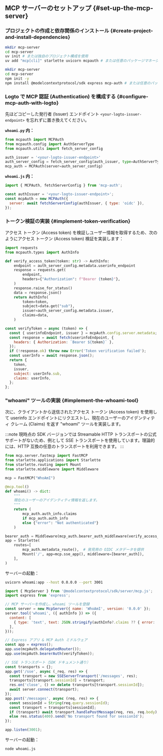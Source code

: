 
## MCP サーバーのセットアップ \{#set-up-the-mcp-server}

### プロジェクトの作成と依存関係のインストール \{#create-project-and-install-dependencies}

<Tabs groupId="sdk">
<TabItem value="python" label="Python">

```bash
mkdir mcp-server
cd mcp-server
uv init # または独自のプロジェクト構成を使用
uv add "mcp[cli]" starlette uvicorn mcpauth # または任意のパッケージマネージャーを使用
```

</TabItem>
<TabItem value="node" label="Node.js">

```bash
mkdir mcp-server
cd mcp-server
npm init -y
npm install @modelcontextprotocol/sdk express mcp-auth # または任意のパッケージマネージャーを使用
```

</TabItem>
</Tabs>

### Logto で MCP 認証 (Authentication) を構成する \{#configure-mcp-auth-with-logto}

先ほどコピーした発行者 (Issuer) エンドポイント `<your-logto-issuer-endpoint>` を忘れずに置き換えてください。

<Tabs groupId="sdk">
<TabItem value="python" label="Python">

**`whoami.py` 内：**

```python
from mcpauth import MCPAuth
from mcpauth.config import AuthServerType
from mcpauth.utils import fetch_server_config

auth_issuer = '<your-logto-issuer-endpoint>'
auth_server_config = fetch_server_config(auth_issuer, type=AuthServerType.OIDC)
mcp_auth = MCPAuth(server=auth_server_config)
```

</TabItem>
<TabItem value="node" label="Node.js">

**`whoami.js` 内：**

```js
import { MCPAuth, fetchServerConfig } from 'mcp-auth';

const authIssuer = '<your-logto-issuer-endpoint>';
const mcpAuth = new MCPAuth({
  server: await fetchServerConfig(authIssuer, { type: 'oidc' }),
});
```

</TabItem>
</Tabs>

### トークン検証の実装 \{#implement-token-verification}

アクセス トークン (Access token) を検証しユーザー情報を取得するため、次のようにアクセス トークン (Access token) 検証を実装します：

<Tabs groupId="sdk">
<TabItem value="python" label="Python">

```python
import requests
from mcpauth.types import AuthInfo

def verify_access_token(token: str) -> AuthInfo:
    endpoint = auth_server_config.metadata.userinfo_endpoint
    response = requests.get(
        endpoint,
        headers={"Authorization": f"Bearer {token}"},
    )
    response.raise_for_status()
    data = response.json()
    return AuthInfo(
        token=token,
        subject=data.get("sub"),
        issuer=auth_server_config.metadata.issuer,
        claims=data,
    )
```

</TabItem>
<TabItem value="node" label="Node.js">

```js
const verifyToken = async (token) => {
  const { userinfoEndpoint, issuer } = mcpAuth.config.server.metadata;
  const response = await fetch(userinfoEndpoint, {
    headers: { Authorization: `Bearer ${token}` },
  });
  if (!response.ok) throw new Error('Token verification failed');
  const userInfo = await response.json();
  return {
    token,
    issuer,
    subject: userInfo.sub,
    claims: userInfo,
  };
};
```

</TabItem>
</Tabs>

### "whoami" ツールの実装 \{#implement-the-whoami-tool}

次に、クライアントから送信されたアクセス トークン (Access token) を使用して userinfo エンドポイントにリクエストし、現在のユーザーのアイデンティティ クレーム (Claims) を返す "whoami" ツールを実装します。

:::note
現時点の SDK バージョンでは Streamable HTTP トランスポートの公式サポートがないため、例として SSE トランスポートを使用しています。理論的には、HTTP 互換の任意のトランスポートを利用できます。
:::

<Tabs groupId="sdk">
<TabItem value="python" label="Python">

```python
from mcp.server.fastmcp import FastMCP
from starlette.applications import Starlette
from starlette.routing import Mount
from starlette.middleware import Middleware

mcp = FastMCP("WhoAmI")

@mcp.tool()
def whoami() -> dict:
    """
    現在のユーザーのアイデンティティ情報を返します。
    """
    return (
        mcp_auth.auth_info.claims
        if mcp_auth.auth_info
        else {"error": "Not authenticated"}
    )

bearer_auth = Middleware(mcp_auth.bearer_auth_middleware(verify_access_token))
app = Starlette(
    routes=[
        mcp_auth.metadata_route(),  # 発見用の OIDC メタデータを提供
        Mount('/', app=mcp.sse_app(), middleware=[bearer_auth]),
    ],
)
```

サーバーの起動：

```bash
uvicorn whoami:app --host 0.0.0.0 --port 3001
```

</TabItem>
<TabItem value="node" label="Node.js">

```js
import { McpServer } from '@modelcontextprotocol/sdk/server/mcp.js';
import express from 'express';

// MCP サーバーを作成し、whoami ツールを登録
const server = new McpServer({ name: 'WhoAmI', version: '0.0.0' });
server.tool('whoami', ({ authInfo }) => ({
  content: [
    { type: 'text', text: JSON.stringify(authInfo?.claims ?? { error: 'Not authenticated' }) },
  ],
}));

// Express アプリ & MCP Auth ミドルウェア
const app = express();
app.use(mcpAuth.delegatedRouter());
app.use(mcpAuth.bearerAuth(verifyToken));

// SSE トランスポート（SDK ドキュメント通り）
const transports = {};
app.get('/sse', async (_req, res) => {
  const transport = new SSEServerTransport('/messages', res);
  transports[transport.sessionId] = transport;
  res.on('close', () => delete transports[transport.sessionId]);
  await server.connect(transport);
});
app.post('/messages', async (req, res) => {
  const sessionId = String(req.query.sessionId);
  const transport = transports[sessionId];
  if (transport) await transport.handlePostMessage(req, res, req.body);
  else res.status(400).send('No transport found for sessionId');
});

app.listen(3001);
```

サーバーの起動：

```bash
node whoami.js
```

</TabItem>
</Tabs>
